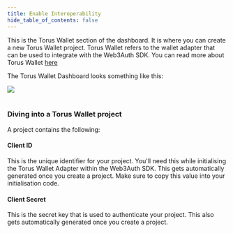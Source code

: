 ```yaml
---
title: Enable Interoperability
hide_table_of_contents: false
---
```



This is the Torus Wallet section of the dashboard. It is where you can create a new Torus Wallet project. Torus Wallet refers to the wallet adapter
that can be used to integrate with the Web3Auth SDK. You can read more about Torus Wallet [here](https://docs.tor.us/wallet/get-started)

The Torus Wallet Dashboard looks something like this:

<div style={{ flexBasis: "300px", flexGrow: "1", textAlign: "center" }}>
  <img src={Image8} style={{ alignSelf: "center", maxWidth: "100%" }} />
</div>
<br />

### Diving into a Torus Wallet project

A project contains the following:

#### Client ID

This is the unique identifier for your project. You'll need this while initialising the Torus Wallet Adapter within the Web3Auth SDK. This gets
automatically generated once you create a project. Make sure to copy this value into your initialisation code.

#### Client Secret

This is the secret key that is used to authenticate your project. This also gets automatically generated once you create a project.
